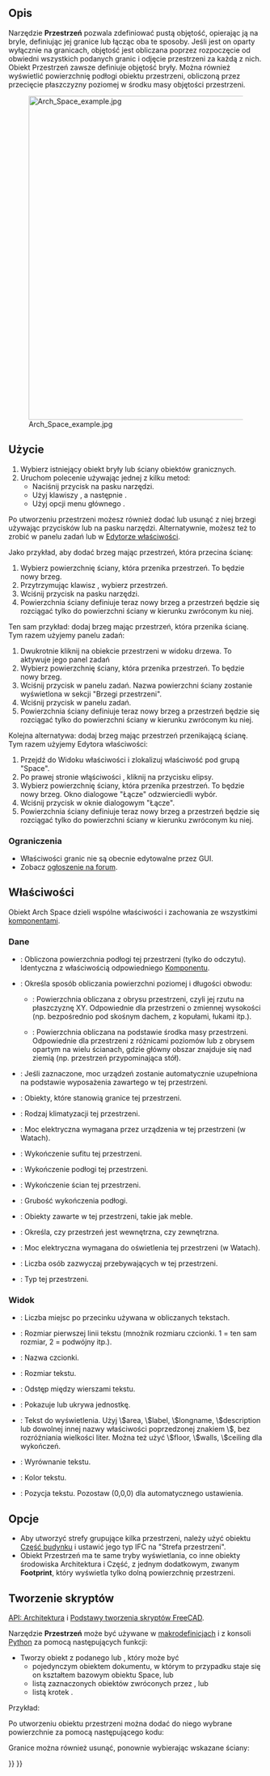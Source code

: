 <languages/>

{{Docnav/pl
|[[Arch_Floor/pl|Kondygnacja]]
|[[Arch_Wall/pl|Ściana]]
|[[BIM_Workbench/pl|środowisko pracy BIM]]
|IconL=Arch_Floor.svg
|IconR=Arch_Wall.svg
|IconC=Workbench_BIM.svg
}}

{{GuiCommand/pl
|Name=Arch Space
|Name/pl=Architektura: Przestrzeń
|MenuLocation=3D / BIM → Przestrzeń
|Name/pl=Architektura: 
|Workbenches=[[BIM_Workbench/pl|BIM]]
|Shortcut={{KEY|S}} {{KEY|P}}
|Version=0.14
|SeeAlso=
}}

<span id="Description"></span>
==Opis==

Narzędzie '''Przestrzeń''' pozwala zdefiniować pustą objętość, opierając ją na bryle, definiując jej granice lub łącząc oba te sposoby. Jeśli jest on oparty wyłącznie na granicach, objętość jest obliczana poprzez rozpoczęcie od obwiedni wszystkich podanych granic i odjęcie przestrzeni za każdą z nich. Obiekt Przestrzeń zawsze definiuje objętość bryły. Można również wyświetlić powierzchnię podłogi obiektu przestrzeni, obliczoną przez przecięcie płaszczyzny poziomej w środku masy objętości przestrzeni.

[[Image:Arch Space example.jpg|640px]]

{{Caption|Obiekt przestrzenny utworzony z istniejącego obiektu bryłowego, a następnie dodane dwie ściany jako granice.}}

<span id="Usage"></span>
==Użycie==

# Wybierz istniejący obiekt bryły lub ściany obiektów granicznych.
# Uruchom polecenie używając jednej z kilku metod:
#* Naciśnij przycisk {{Button|[[Image:Arch_Space.svg|16px]] '''Przestrzeń'''}} na pasku narzędzi. 
#* Użyj klawiszy {{KEY|S}}, a następnie {{KEY|P}}.
#* Użyj opcji menu głównego {{MenuCommand|3D / BIM → Przestrzeń}}.

Po utworzeniu przestrzeni możesz również dodać lub usunąć z niej brzegi używając przycisków {{Button|[[Image:Arch_Add.svg|16px]] [[Arch_Add/pl|Dodaj]]}} lub {{Button|[[Image:Arch_Remove.svg|16px]] [[Arch_Remove/pl|Usuń]]}} na pasku narzędzi. Alternatywnie, możesz też to zrobić w panelu zadań lub w [[Property_editor/pl|Edytorze właściwości]].

Jako przykład, aby dodać brzeg mając przestrzeń, która przecina ścianę:
# Wybierz powierzchnię ściany, która przenika przestrzeń. To będzie nowy brzeg.
# Przytrzymując klawisz {{KEY|Ctrl}}, wybierz przestrzeń.
# Wciśnij przycisk {{Button|[[Image:Arch_Add.svg|16px]] [[Arch_Add/pl|Dodaj]]}} na pasku narzędzi.
# Powierzchnia ściany definiuje teraz nowy brzeg a przestrzeń będzie się rozciągać tylko do powierzchni ściany w kierunku zwróconym ku niej.

Ten sam przykład: dodaj brzeg mając przestrzeń, która przenika ścianę. Tym razem użyjemy panelu zadań:
# Dwukrotnie kliknij na obiekcie przestrzeni w widoku drzewa. To aktywuje jego panel zadań
# Wybierz powierzchnię ściany, która przenika przestrzeń. To będzie nowy brzeg.
# Wciśnij przycisk {{Button|[[Image:Arch_Add.svg|16px]] [[Arch_Add/pl|Dodaj]]}} w panelu zadań. Nazwa powierzchni ściany zostanie wyświetlona w sekcji "Brzegi przestrzeni".
# Wciśnij przycisk {{Button|OK}} w panelu zadań.
# Powierzchnia ściany definiuje teraz nowy brzeg a przestrzeń będzie się rozciągać tylko do powierzchni ściany w kierunku zwróconym ku niej.

Kolejna alternatywa: dodaj brzeg mając przestrzeń przenikającą ścianę. Tym razem użyjemy Edytora właściwości:
# Przejdź do Widoku właściwości i zlokalizuj właściwość {{PropertyData|Boundaries}} pod grupą "Space".
# Po prawej stronie włąściwości {{PropertyData|Boundaries}}, kliknij na przycisku elipsy.
# Wybierz powierzchnię ściany, która przenika przestrzeń. To będzie nowy brzeg. Okno dialogowe "Łącze" odzwierciedli wybór.
# Wciśnij przycisk {{Button|OK}} w oknie dialogowym "Łącze".
# Powierzchnia ściany definiuje teraz nowy brzeg a przestrzeń będzie się rozciągać tylko do powierzchni ściany w kierunku zwróconym ku niej.

<span id="Limitations"></span>
===Ograniczenia===

* Właściwości granic nie są obecnie edytowalne przez GUI.
* Zobacz [https://forum.freecad.org/viewtopic.php?f=9&t=4275 ogłoszenie na forum].

<span id="Properties"></span>
==Właściwości==

Obiekt Arch Space dzieli wspólne właściwości i zachowania ze wszystkimi [[Arch_Component/pl|komponentami]].

<span id="Data"></span>
===Dane===

{{Properties_Title|Przestrzeń}}

* {{PropertyData|Area|Area}}: Obliczona powierzchnia podłogi tej przestrzeni (tylko do odczytu). Identyczna z właściwością {{PropertyData|Horizontal Area}} odpowiedniego [[Arch Component/pl|Komponentu]].
* {{PropertyData|Area Calculation Type|Area Calculation Type}}: Określa sposób obliczania powierzchni poziomej i długości obwodu:
** {{Value|XY-plane projection}}: Powierzchnia obliczana z obrysu przestrzeni, czyli jej rzutu na płaszczyznę XY. Odpowiednie dla przestrzeni o zmiennej wysokości (np. bezpośrednio pod skośnym dachem, z kopułami, łukami itp.).
** {{Value|At Center of Mass}}: Powierzchnia obliczana na podstawie środka masy przestrzeni. Odpowiednie dla przestrzeni z różnicami poziomów lub z obrysem opartym na wielu ścianach, gdzie główny obszar znajduje się nad ziemią (np. przestrzeń przypominająca stół).
* {{PropertyData|Auto Power|Auto Power}}: Jeśli zaznaczone, moc urządzeń zostanie automatycznie uzupełniona na podstawie wyposażenia zawartego w tej przestrzeni.
* {{PropertyData|Boundaries|Boundaries}}: Obiekty, które stanowią granice tej przestrzeni.
* {{PropertyData|Conditioning|Conditioning}}: Rodzaj klimatyzacji tej przestrzeni.
* {{PropertyData|Equipment Power|Equipment Power}}: Moc elektryczna wymagana przez urządzenia w tej przestrzeni (w Watach).
* {{PropertyData|Finish Ceiling|Finish Ceiling}}: Wykończenie sufitu tej przestrzeni.
* {{PropertyData|Finish Floor|Finish Floor}}: Wykończenie podłogi tej przestrzeni.
* {{PropertyData|Finish Walls|Finish Walls}}: Wykończenie ścian tej przestrzeni.
* {{PropertyData|Floor Thickness|Floor Thickness}}: Grubość wykończenia podłogi.
* {{PropertyData|Group|Group}}: Obiekty zawarte w tej przestrzeni, takie jak meble.
* {{PropertyData|Internal|Internal}}: Określa, czy przestrzeń jest wewnętrzna, czy zewnętrzna.
* {{PropertyData|Lighting Power|Lighting Power}}: Moc elektryczna wymagana do oświetlenia tej przestrzeni (w Watach).
* {{PropertyData|Number Of People|Number Of People}}: Liczba osób zazwyczaj przebywających w tej przestrzeni.
* {{PropertyData|Space Type|Space Type}}: Typ tej przestrzeni.

<span id="View"></span>
===Widok===

{{Properties_Title|Przestrzeń}}

* {{PropertyView|Decimals|Integer}}: Liczba miejsc po przecinku używana w obliczanych tekstach.
* {{PropertyView|First Line|Length}}: Rozmiar pierwszej linii tekstu (mnożnik rozmiaru czcionki. 1 = ten sam rozmiar, 2 = podwójny itp.).
* {{PropertyView|Font Name|Font}}: Nazwa czcionki.
* {{PropertyView|Font Size|Length}}: Rozmiar tekstu.
* {{PropertyView|Line Spacing|Float}}: Odstęp między wierszami tekstu.
* {{PropertyView|Show Unit|Bool}}: Pokazuje lub ukrywa jednostkę.
* {{PropertyView|Text|StringList}}: Tekst do wyświetlenia. Użyj \$area, \$label, \$longname, \$description lub dowolnej innej nazwy właściwości poprzedzonej znakiem \$, bez rozróżniania wielkości liter. Można też użyć \$floor, \$walls, \$ceiling dla wykończeń.
* {{PropertyView|Text Align|Enumeration}}: Wyrównanie tekstu.
* {{PropertyView|Text Color|Color}}: Kolor tekstu.
* {{PropertyView|Text Position|VectorDistance}}: Pozycja tekstu. Pozostaw (0,0,0) dla automatycznego ustawienia.

<span id="Options"></span>
==Opcje==

<div class="mw-translate-fuzzy">
* Aby utworzyć strefy grupujące kilka przestrzeni, należy użyć obiektu [[Arch_BuildingPart/pl|Część budynku]] i ustawić jego typ IFC na "Strefa przestrzeni".
* Obiekt Przestrzeń ma te same tryby wyświetlania, co inne obiekty środowiska Architektura i Część, z jednym dodatkowym, zwanym '''Footprint''', który wyświetla tylko dolną powierzchnię przestrzeni.
</div>

<span id="Scripting"></span>
==Tworzenie skryptów==

{{Emphasis|Zobacz również:}} [[Arch_API/pl|API: Architektura]] i [[FreeCAD_Scripting_Basics/pl|Podstawy tworzenia skryptów FreeCAD]].

Narzędzie '''Przestrzeń''' może być używane w [[Macros/pl|makrodefinicjach]] i z konsoli [[Python/pl|Python]] za pomocą następujących funkcji:

{{Code|code=
Space = makeSpace(objects=None, baseobj=None, name="Space")
}}

* Tworzy obiekt {{incode|Space}} z podanego {{incode|objects}} lub {{incode|baseobj}}, który może być
** pojedynczym obiektem dokumentu, w którym to przypadku staje się on kształtem bazowym obiektu Space, lub
** listą zaznaczonych obiektów zwróconych przez {{incode|FreeCADGui.Selection.getSelectionEx()}}, lub
** listą krotek {{incode|(object, subobjectname)}}.

Przykład:

{{Code|code=
import FreeCAD, Arch

Box = FreeCAD.ActiveDocument.addObject("Part::Box", "Box")
Box.Length = 1000
Box.Width = 1000
Box.Height = 1000

Space = Arch.makeSpace(Box)
Space.ViewObject.LineWidth = 2
FreeCAD.ActiveDocument.recompute()
}}

Po utworzeniu obiektu przestrzeni można dodać do niego wybrane powierzchnie za pomocą następującego kodu:

{{Code|code=
import FreeCAD, FreeCADGui, Draft, Arch

points = [FreeCAD.Vector(-500, 0, 0), FreeCAD.Vector(1000, 1000, 0)]
Line = Draft.makeWire(points)
Wall = Arch.makeWall(Line, width=150, height=2000)
FreeCAD.ActiveDocument.recompute()

# Select a face of the wall
selection = FreeCADGui.Selection.getSelectionEx()
Arch.addSpaceBoundaries(Space, selection)
}}

Granice można również usunąć, ponownie wybierając wskazane ściany:

{{Code|code=
selection = FreeCADGui.Selection.getSelectionEx()
Arch.removeSpaceBoundaries(Space, selection)
}}


{{Docnav/pl
|[[Arch_Floor/pl|Kondygnacja]]
|[[Arch_Wall/pl|Ściana]]
|[[BIM_Workbench/pl|środowisko pracy BIM]]
|IconL=Arch_Floor.svg
|IconR=Arch_Wall.svg
|IconC=Workbench_BIM.svg
}}

{{BIM_Tools_navi{{#translation:}}}}
{{Userdocnavi{{#translation:}}}}